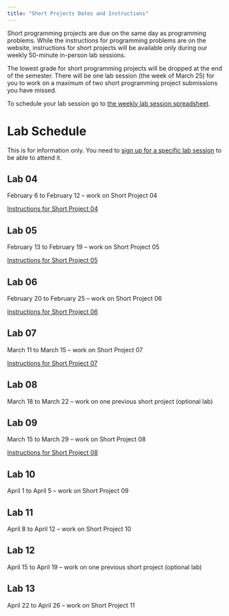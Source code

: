 ```yaml
---
title: "Short Projects Dates and Instructions"
---
```


Short programming projects are due on the same day as programming problems. While the instructions for programming problems are on the website, instructions for short projects will be available only during our weekly 50-minute in-person lab sessions. 

The lowest grade for short programming projects will be dropped at the end of the semester. There will be one lab session (the week of March 25) for you to work on a maximum of two short programming project submissions you have missed.

To schedule your lab session go to [the weekly lab session spreadsheet](https://docs.google.com/spreadsheets/d/1mS3H-8GyLHb__rZaf9j66khmkncQgeqEXfyVk2l0sNo/edit?usp=sharing).

# Lab Schedule

This is for information only. You need to [sign up for a specific lab session](https://docs.google.com/spreadsheets/d/1mS3H-8GyLHb__rZaf9j66khmkncQgeqEXfyVk2l0sNo/edit?usp=sharing) to be able to attend it.

## Lab 04

February 6 to February 12 -- work on Short Project 04

[Instructions for Short Project 04](https://adrianapicoral.com/csc-110/pBT6ULZ1Lk.html)

## Lab 05

February 13 to February 19 -- work on Short Project 05


[Instructions for Short Project 05](https://adrianapicoral.com/csc-110/WA7aUvXjfV.html)

## Lab 06

February 20 to February 25 -- work on Short Project 06

[Instructions for Short Project 06](https://adrianapicoral.com/csc-110/IWjLyyIYd1.html)

## Lab 07

March 11 to March 15 -- work on Short Project 07

[Instructions for Short Project 07](https://adrianapicoral.com/csc-110/wncjVfMUSy.html)

## Lab 08

March 18 to March 22 --  work on one previous short project (optional lab)

## Lab 09

March 15 to March 29 -- work on Short Project 08

[Instructions for Short Project 08](https://adrianapicoral.com/csc-110/cINZGYO27Q.html)

## Lab 10

April 1 to April 5 -- work on Short Project 09

## Lab 11

April 8 to April 12 -- work on Short Project 10

## Lab 12

April 15 to April 19 --  work on one previous short project (optional lab)

## Lab 13

April 22 to April 26 -- work on Short Project 11